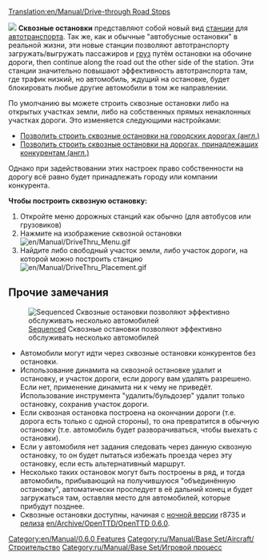 [[Translation:en/Manual/Drive-through Road Stops]]


[[File:en/Manual/DriveThru Bus Stops.gif|left|]]
'''Сквозные остановки''' представляют собой новый вид [[ru/Manual/Станции|станции]] для [[ru/Manual/Автотранспорт|автотранспорта]]. Так же, как и обычные "автобусные остановки" в реальной жизни, эти новые станции позволяют автотранспорту загружать/выгружать пассажиров и [[ru/Manual/Груз|груз]] путём остановки на обочине дороги, then continue along the road out the other side of the station. Эти станции значительно повышают эффективность автотранспорта там, где трафик низкий, но автомобиль, ждущий на остановке, будет блокировать любые другие автомобили в том же направлении.

По умолчанию вы можете строить сквозные остановки либо на открытых участках земли, либо на собственных прямых ненаклонных участках дороги. Это изменяется следующими настройками: 

* [[en/Archive/Manual/Settings/Advanced Settings/Stations#allow-drive-through-road-stops-on-town-owned-roads|Позволить строить сквозные остановки на городских дорогах (англ.)]]
* [[en/Archive/Manual/Settings/Advanced Settings/Stations#allow-drive-through-road-stops-on-roads-owned-by-competitors|Позволить строить сквозные остановки на дорогах, принадлежащих конкурентам (англ.)]]

Однако при задействовании этих настроек право собственности на дорогу всё равно будет принадлежать городу или компании конкурента.

'''Чтобы построить сквозную остановку:'''
#Откройте меню дорожных станций как обычно (для автобусов или грузовиков)
#Нажмите на изображение сквозной остановки [[File:en/Manual/DriveThru Menu.gif|none]]
#Найдите либо свободный участок земли, либо участок дороги, на которой можно построить станцию [[File:en/Manual/DriveThru Placement.gif|none]]

==Прочие замечания==
[[File:en/Manual/DriveThru Multiple.gif|frame|[[en/Manual/Loading Bays#multistop|Sequenced]] Сквозные остановки позволяют эффективно обслуживать несколько автомобилей]]
*Автомобили могут идти через сквозные остановки конкурентов без остановки.
*Использование динамита на сквозной остановке удалит и остановку, и участок дороги, если дорогу вам удалять разрешено. Если нет, применение динамита ни к чему не приведёт. Использование инструмента "удалить/бульдозер" удалит только остановку, сохранив участок дороги.
*Если сквозная остановка построена на окончании дороги (т.е. дорога есть только с одной стороны), то она превратится в обычную остановку (т.е. автомобиль будет разворачиваться, чтобы выехать с остановки).
*Если у автомобиля нет задания следовать через данную сквозную остановку, то он будет пытаться избежать проезда через эту остановку, если есть альтернативный маршрут.
*Несколько таких остановок могут быть построены в ряд, и тогда автомобиль, прибывающий на получившуюся "объединённую остановку", автоматически проследует в её дальний конец и будет загружаться там, оставляя место для автомобилей, которые прибудут позднее.
*Сквозные остановки доступны, начиная с [[ru/Archive/Community/Версия разработчиков|ночной версии]] r8735 и [[ru/Archive/Community/ЧЗВ выпуски OpenTTD#reliz-release|релиза]] [[en/Archive/OpenTTD/OpenTTD 0.6.0]].

[[Category:en/Manual/0.6.0 Features]]
[[Category:ru/Manual/Base Set/Aircraft/Строительство]]
[[Category:ru/Manual/Base Set/Игровой процесс]]